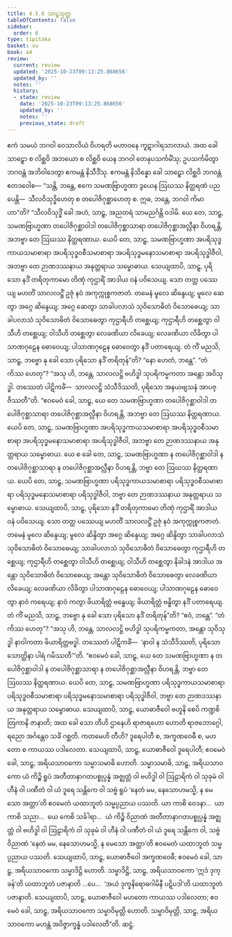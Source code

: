 ```yaml
---
title: 4.5.6 သာဠှသုတ္တ
tableOfContents: false
sidebar:
  order: 6
type: tipitaka
basket: su
book: a4
review:
  current: review
  updated: '2025-10-23T09:13:25.868656'
  updated_by: ''
  notes: ''
  history:
  - state: review
    date: '2025-10-23T09:13:25.868656'
    updated_by: ''
    notes: ''
    previous_state: draft
---
```



<ReviewStatus review={frontmatter.review} showDetails={true} />

<HypothesisAnnotation frontmatter={frontmatter} />

<DynamicBreadcrumb />

<Division number="196" book="a4" e="ch" v="15" p="520">

<Paragraph number="1236" book="a4">
ဧကံ သမယံ ဘဂဝါ ဝေသာလိယံ ဝိဟရတိ မဟာဝနေ ကူဋာဂါရသာလာယံ. အထ ခေါ သာဠှော စ လိစ္ဆဝိ အဘယော စ လိစ္ဆဝိ ယေန ဘဂဝါ တေနုပသင်္ကမိံသု; ဥပသင်္ကမိတွာ ဘဂဝန္တံ အဘိဝါဒေတွာ ဧကမန္တံ နိသီဒိံသု. ဧကမန္တံ နိသိန္နော ခေါ သာဠှော လိစ္ဆဝိ ဘဂဝန္တံ ဧတဒဝေါစ—
</Paragraph>

<Paragraph number="1237" book="a4">
“သန္တိ, ဘန္တေ, ဧကေ သမဏဗြာဟ္မဏာ ဒွယေန ဩဃဿ နိတ္ထရဏံ ပညပေန္တိ—  သီလဝိသုဒ္ဓိဟေတု စ တပေါဇိဂုစ္ဆာဟေတု စ. ဣဓ, ဘန္တေ, ဘဂဝါ ကိမာဟာ”တိ?
</Paragraph>

<Paragraph number="1238" book="a4">
“သီလဝိသုဒ္ဓိံ ခေါ အဟံ, သာဠှ, အညတရံ သာမညင်္ဂန္တိ ဝဒါမိ. ယေ တေ, သာဠှ, သမဏဗြာဟ္မဏာ တပေါဇိဂုစ္ဆာဝါဒါ တပေါဇိဂုစ္ဆာသာရာ တပေါဇိဂုစ္ဆာအလ္လီနာ ဝိဟရန္တိ, အဘဗ္ဗာ တေ ဩဃဿ နိတ္ထရဏာယ. ယေပိ တေ, သာဠှ, သမဏဗြာဟ္မဏာ အပရိသုဒ္ဓကာယသမာစာရာ အပရိသုဒ္ဓဝစီသမာစာရာ အပရိသုဒ္ဓမနောသမာစာရာ အပရိသုဒ္ဓါဇီဝါ, အဘဗ္ဗာ တေ ဉာဏဒဿနာယ အနုတ္တရာယ သမ္ဗောဓာယ.
</Paragraph>

<Paragraph number="1239" book="a4">
သေယျထာပိ, သာဠှ, ပုရိသော နဒိံ တရိတုကာမော တိဏှံ ကုဌာရိံ အာဒါယ ဝနံ ပဝိသေယျ. သော တတ္ထ ပဿေယျ မဟတိံ သာလလဋ္ဌိံ ဥဇုံ နဝံ အကုက္ကုစ္စကဇာတံ. တမေနံ မူလေ ဆိန္ဒေယျ; မူလေ ဆေတွာ အဂ္ဂေ ဆိန္ဒေယျ; အဂ္ဂေ ဆေတွာ သာခါပလာသံ သုဝိသောဓိတံ ဝိသောဓေယျ; သာခါပလာသံ သုဝိသောဓိတံ ဝိသောဓေတွာ ကုဌာရီဟိ တစ္ဆေယျ; ကုဌာရီဟိ တစ္ဆေတွာ ဝါသီဟိ တစ္ဆေယျ; ဝါသီဟိ တစ္ဆေတွာ လေခဏိယာ လိခေယျ; လေခဏိယာ လိခိတွာ ပါသာဏဂုဠေန ဓောဝေယျ; ပါသာဏဂုဠေန ဓောဝေတွာ နဒိံ ပတာရေယျ.
</Paragraph>

<Paragraph number="1240" book="a4">
တံ ကိံ မညသိ, သာဠှ, ဘဗ္ဗော နု ခေါ သော ပုရိသော နဒိံ တရိတုန်”တိ? “နော ဟေတံ, ဘန္တေ”. “တံ ကိဿ ဟေတု”? “အသု ဟိ, ဘန္တေ, သာလလဋ္ဌိ ဗဟိဒ္ဓါ သုပရိကမ္မကတာ အန္တော အဝိသုဒ္ဓါ. တဿေတံ ပါဋိကင်္ခံ—  သာလလဋ္ဌိ သံသီဒိဿတိ, ပုရိသော အနယဗျသနံ အာပဇ္ဇိဿတီ”တိ.
</Paragraph>

<Paragraph number="1241" book="a4">
“ဧဝမေဝံ ခေါ, သာဠှ, ယေ တေ သမဏဗြာဟ္မဏာ တပေါဇိဂုစ္ဆာဝါဒါ တပေါဇိဂုစ္ဆာသာရာ တပေါဇိဂုစ္ဆာအလ္လီနာ ဝိဟရန္တိ, အဘဗ္ဗာ တေ ဩဃဿ နိတ္ထရဏာယ. ယေပိ တေ, သာဠှ, သမဏဗြာဟ္မဏာ အပရိသုဒ္ဓကာယသမာစာရာ အပရိသုဒ္ဓဝစီသမာစာရာ အပရိသုဒ္ဓမနောသမာစာရာ အပရိသုဒ္ဓါဇီဝါ, အဘဗ္ဗာ တေ ဉာဏဒဿနာယ အနုတ္တရာယ သမ္ဗောဓာယ.
</Paragraph>

<Paragraph number="1242" book="a4">
ယေ စ ခေါ တေ, သာဠှ, သမဏဗြာဟ္မဏာ န တပေါဇိဂုစ္ဆာဝါဒါ န တပေါဇိဂုစ္ဆာသာရာ န တပေါဇိဂုစ္ဆာအလ္လီနာ ဝိဟရန္တိ, ဘဗ္ဗာ တေ ဩဃဿ နိတ္ထရဏာယ. ယေပိ တေ, သာဠှ, သမဏဗြာဟ္မဏာ ပရိသုဒ္ဓကာယသမာစာရာ ပရိသုဒ္ဓဝစီသမာစာရာ ပရိသုဒ္ဓမနောသမာစာရာ ပရိသုဒ္ဓါဇီဝါ, ဘဗ္ဗာ တေ ဉာဏဒဿနာယ အနုတ္တရာယ သမ္ဗောဓာယ.
</Paragraph>

<Paragraph number="1243" book="a4">
သေယျထာပိ, သာဠှ, ပုရိသော နဒိံ တရိတုကာမော တိဏှံ ကုဌာရိံ အာဒါယ ဝနံ ပဝိသေယျ. သော တတ္ထ ပဿေယျ မဟတိံ သာလလဋ္ဌိံ ဥဇုံ နဝံ အကုက္ကုစ္စကဇာတံ. တမေနံ မူလေ ဆိန္ဒေယျ; မူလေ ဆိန္ဒိတွာ အဂ္ဂေ ဆိန္ဒေယျ; အဂ္ဂေ ဆိန္ဒိတွာ သာခါပလာသံ သုဝိသောဓိတံ ဝိသောဓေယျ; သာခါပလာသံ သုဝိသောဓိတံ ဝိသောဓေတွာ ကုဌာရီဟိ တစ္ဆေယျ; ကုဌာရီဟိ တစ္ဆေတွာ ဝါသီဟိ တစ္ဆေယျ; ဝါသီဟိ တစ္ဆေတွာ နိခါဒနံ အာဒါယ အန္တော သုဝိသောဓိတံ ဝိသောဓေယျ; အန္တော သုဝိသောဓိတံ ဝိသောဓေတွာ လေခဏိယာ လိခေယျ; လေခဏိယာ လိခိတွာ ပါသာဏဂုဠေန ဓောဝေယျ; ပါသာဏဂုဠေန ဓောဝေတွာ နာဝံ ကရေယျ; နာဝံ ကတွာ ဖိယာရိတ္တံ ဗန္ဓေယျ; ဖိယာရိတ္တံ ဗန္ဓိတွာ နဒိံ ပတာရေယျ.
</Paragraph>

<Paragraph number="1244" book="a4">
တံ ကိံ မညသိ, သာဠှ, ဘဗ္ဗော နု ခေါ သော ပုရိသော နဒိံ တရိတုန်”တိ? “ဧဝံ, ဘန္တေ”. “တံ ကိဿ ဟေတု”? “အသု ဟိ, ဘန္တေ, သာလလဋ္ဌိ ဗဟိဒ္ဓါ သုပရိကမ္မကတာ, အန္တော သုဝိသုဒ္ဓါ နာဝါကတာ ဖိယာရိတ္တဗဒ္ဓါ. တဿေတံ ပါဋိကင်္ခံ—  ‘နာဝါ န သံသီဒိဿတိ, ပုရိသော သောတ္ထိနာ ပါရံ ဂမိဿတီ’”တိ.
</Paragraph>

<Paragraph number="1245" book="a4">
“ဧဝမေဝံ ခေါ, သာဠှ, ယေ တေ သမဏဗြာဟ္မဏာ န တပေါဇိဂုစ္ဆာဝါဒါ န တပေါဇိဂုစ္ဆာသာရာ န တပေါဇိဂုစ္ဆာအလ္လီနာ ဝိဟရန္တိ, ဘဗ္ဗာ တေ ဩဃဿ နိတ္ထရဏာယ. ယေပိ တေ, သာဠှ, သမဏဗြာဟ္မဏာ ပရိသုဒ္ဓကာယသမာစာရာ ပရိသုဒ္ဓဝစီသမာစာရာ ပရိသုဒ္ဓမနောသမာစာရာ ပရိသုဒ္ဓါဇီဝါ, ဘဗ္ဗာ တေ ဉာဏဒဿနာယ အနုတ္တရာယ သမ္ဗောဓာယ. သေယျထာပိ, သာဠှ, ယောဓာဇီဝေါ ဗဟူနိ စေပိ ကဏ္ဍစိတြကာနိ ဇာနာတိ; အထ ခေါ သော တီဟိ ဌာနေဟိ ရာဇာရဟော ဟောတိ ရာဇဘောဂ္ဂေါ, ရညော အင်္ဂန္တေဝ သင်္ခံ ဂစ္ဆတိ. ကတမေဟိ တီဟိ? ဒူရေပါတီ စ, အက္ခဏဝေဓီ စ, မဟတော စ ကာယဿ ပဒါလေတာ.
</Paragraph>

<Paragraph number="1246" book="a4">
သေယျထာပိ, သာဠှ, ယောဓာဇီဝေါ ဒူရေပါတီ; ဧဝမေဝံ ခေါ, သာဠှ, အရိယသာဝကော သမ္မာသမာဓိ ဟောတိ. သမ္မာသမာဓိ, သာဠှ, အရိယသာဝကော ယံ ကိဉ္စိ ရူပံ အတီတာနာဂတပစ္စုပ္ပန္နံ အဇ္ဈတ္တံ ဝါ ဗဟိဒ္ဓါ ဝါ ဩဠာရိကံ ဝါ သုခုမံ ဝါ ဟီနံ ဝါ ပဏီတံ ဝါ ယံ ဒူရေ သန္တိကေ ဝါ သဗ္ဗံ ရူပံ ‘နေတံ မမ, နေသောဟမသ္မိ, န မေသော အတ္တာ’တိ ဧဝမေတံ ယထာဘူတံ သမ္မပ္ပညာယ ပဿတိ. ယာ ကာစိ ဝေဒနာ…  ယာ ကာစိ သညာ…  ယေ ကေစိ သင်္ခါရာ…  ယံ ကိဉ္စိ ဝိညာဏံ အတီတာနာဂတပစ္စုပ္ပန္နံ အဇ္ဈတ္တံ ဝါ ဗဟိဒ္ဓါ ဝါ ဩဠာရိကံ ဝါ သုခုမံ ဝါ ဟီနံ ဝါ ပဏီတံ ဝါ ယံ ဒူရေ သန္တိကေ ဝါ, သဗ္ဗံ ဝိညာဏံ ‘နေတံ မမ, နေသောဟမသ္မိ, န မေသော အတ္တာ’တိ ဧဝမေတံ ယထာဘူတံ သမ္မပ္ပညာယ ပဿတိ.
</Paragraph>

<Paragraph number="1247" book="a4">
သေယျထာပိ, သာဠှ, ယောဓာဇီဝေါ အက္ခဏဝေဓီ; ဧဝမေဝံ ခေါ, သာဠှ, အရိယသာဝကော သမ္မာဒိဋ္ဌိ ဟောတိ. သမ္မာဒိဋ္ဌိ, သာဠှ, အရိယသာဝကော ‘ဣဒံ ဒုက္ခန်’တိ ယထာဘူတံ ပဇာနာတိ …ပေ…  ‘အယံ ဒုက္ခနိရောဓဂါမိနီ ပဋိပဒါ’တိ ယထာဘူတံ ပဇာနာတိ.
</Paragraph>

<Paragraph number="1248" book="a4">
သေယျထာပိ, သာဠှ, ယောဓာဇီဝေါ မဟတော ကာယဿ ပဒါလေတာ; ဧဝမေဝံ ခေါ, သာဠှ, အရိယသာဝကော သမ္မာဝိမုတ္တိ ဟောတိ. သမ္မာဝိမုတ္တိ, သာဠှ, အရိယသာဝကော မဟန္တံ အဝိဇ္ဇာက္ခန္ဓံ ပဒါလေတီ”တိ.

</Paragraph>
</Division>

<Paragraph number="1249" type="center" book="a4">
ဆဋ္ဌံ.
</Paragraph>
